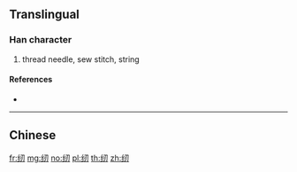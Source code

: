 {{character info/new}}
{{also|紉}}
==Translingual==

===Han character===
{{Han char|rn=120|rad=纟|as=03|sn=6|four=|canj=VMSHI}}

# thread needle, sew stitch, string

====References====
* {{Han ref|kx=0944.251|hdz=53368.010|uh=7EAB|ud=32427}}

----

==Chinese==
{{zh-see|紉}}

[[fr:纫]]
[[mg:纫]]
[[no:纫]]
[[pl:纫]]
[[th:纫]]
[[zh:纫]]